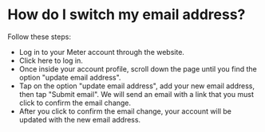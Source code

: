 # How do I switch my email address?

Follow these steps:

* Log in to your Meter account through the website.
* Click here to log in.
* Once inside your account profile, scroll down the page until you find the option "update email address".
* Tap on the option "update email address", add your new email address, then tap "Submit email". We will send an email with a link that you must click to confirm the email change.
* After you click to confirm the email change, your account will be updated with the new email address.
